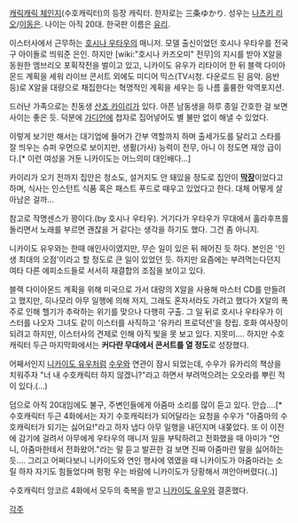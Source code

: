 [[캐릭캐릭 체인지]](수호캐릭터)의 등장 캐릭터. 한자로는 三条ゆかり. 성우는 [[나츠키 리오]]/[[이동은]]. 나이는 아직 20대. 한국판 이름은 [[유리]].

이스터사에서 근무하는 [[호시나 우타우]]의 매니저. 모델 출신이었던 호시나 우타우를 전국구 아이돌로 띄워준 은인. 하지만 [wiki:"호시나 카즈오미" 전무]의 지시를 받아 X알을 동원한 엠브리오 포획작전을 벌이고 있고, 니카이도 유우가 리타이어 한 뒤 블랙 다이아몬드 계획을 세워 라이브 콘서트 외에도 미디어 믹스(TV시청. 다운로드 된 음악. 음반 등)로 X알을 대량으로 채집한다는 혁명적인 계획을 세우는 등 나름 훌륭한 악역포지션.

드러난 가족으로는 친동생 [[산죠 카이리]]가 있다. 아픈 남동생을 하루 종일 간호한 걸 보면 사이는 좋은 듯. 덕분에 [[가디언]]에 첩자로 집어넣어도 별 불만 없이 해낼 수 있었다.

이렇게 보기만 해서는 대기업에 들어가 간부 역할까지 하며 출세가도를 달리고 스타를 잘 띄우는 슈퍼 우먼으로 보이지만, 생활(가사) 능력이 전무, 아니 이 정도면 재앙 급이다.[* 이런 여성을 거둔 니카이도는 어느의미 대인배다...]

카이리가 오기 전까지 집안은 청소도, 설거지도 안 돼있을 정도로 집안이 '''[[막장]]'''이었다고 하며, 식사는 인스턴트 식품 혹은 패스트 푸드로 때우고 있었다고 한다. 대체 어떻게 살아남은 걸까...

참고로 작명센스가 꽝이다.(by 호시나 우타우). 거기다가 우타우가 무대에서 훌라후프를 돌리면서 노래를 부르면 괜찮을 거 같다는 생각을 하기도 했다. 그건 좀 아니지.

니카이도 유우와는 한때 애인사이였지만, 무슨 일이 있은 뒤 헤어진 듯 하다. 본인은 '인생 최대의 오점'이라고 할 정도로 큰 일이 있었던 듯. 하지만 요즘에는 부려먹는다던지 여타 다른 에피소드들로 서서히 재결합의 조짐을 보이고 있다.

블랙 다이아몬드 계획을 위해 미국으로 가서 대량의 X알을 사용해 마스터 CD를 만들려고 했지만, 히나모리 아무 일행에 의해 저지, 그래도 혼자서라도 가려고 했다가 X알의 폭주로 인해 헬기가 추락하는 위기를 맞으나 다행히 구출. 그 일 뒤로 호시나 우타우가 이스터를 나오자 그녀도 같이 이스터를 사직하고 '유카리 프로덕션'을 창립. 호화 여사장이 되려고 하지만, 이스터사의 견제로 인해 아직 빛을 못 보고 있다. 지못미…. 하지만 수호캐릭터 두근 마지막화에서는 '''커다란 무대에서 콘서트를 열 정도'''로 성장했다.

어째서인지 [[니카이도 유우]]처럼 [[수우]]와 연관이 잠시 되었는데, 수우가 유카리의 책상을 치워주자 "너 내 수호캐릭터 하지 않겠니?"라고 하면서 부려먹으려는 오오라를 뿌린 적이 있다.(…)

덤으로 아직 20대임에도 불구, 주변인들에게 아줌마 소리를 많이 듣고 있다. 안습….[* 수호캐릭터 두근 4화에서는 자기 수호캐릭터가 되어달라는 요청을 수우가 "아줌마의 수호캐릭터가 되기는 싫어요!"라고 하자 냅다 아무 일행을 내던지며 내쫒았다. 또 이 이전에 감기에 걸려서 아무에게 우타우의 매니저 일을 부탁하려고 전화했을 때 아미가 "언니, 아줌마한테서 전화왔어."라는 말 듣고 발끈한 걸 보면 진짜 아줌마란 말을 싫어하는듯…. 그리고 어쩌다보니 니카이도와 연인 행사에 엮였을 때 니카이도가 아줌마라는 소릴 하자 자기도 힘들었다며 펑펑 우는 바람에 니카이도가 당황해서 껴안아버렸다(..)]

수호캐릭터 앙코르 4화에서 모두의 축복을 받고 [[니카이도 유우]]와 결혼했다.

[[각주]]

